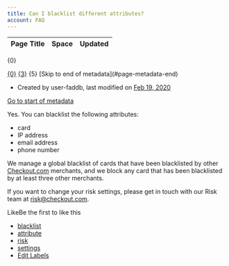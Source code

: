 ```yaml
---
title: Can I blacklist different attributes?
account: FAQ 
---
```


<table class="aui"> <thead> <tr class="header"> <th class="search-result-title">Page Title</th> <th class="search-result-space">Space</th> <th class="search-result-date">Updated</th> </tr> </thead> </table> <p class="search-result-count">{0}</p> <tr class="search-result"> <td class="search-result-title"><a href="{1}" class="content-type-{2}"><span>{0}</span></a></td> <td class="search-result-space"><a class="space" href="/display/{4}/" title="{3}">{3}</a></td> <td class="search-result-date"><span class="date" title="{6}">{5}</span></td> </tr> [Skip to end of metadata](#page-metadata-end)

*   Created by user-faddb, last modified on [Feb 19, 2020](/pages/diffpagesbyversion.action?pageId=720978&selectedPageVersions=7&selectedPageVersions=8 "Show changes")

[Go to start of metadata](#page-metadata-start)

Yes. You can blacklist the following attributes:

*   card
*   IP address
*   email address
*   phone number

We manage a global blacklist of cards that have been blacklisted by other [Checkout.com](http://Checkout.com) merchants, and we block any card that has been blacklisted by at least three other merchants.

If you want to change your risk settings, please get in touch with our Risk team at [risk@checkout.com](mailto:risk@checkout.com).

LikeBe the first to like this

*   [blacklist](/label/FAQ/blacklist)
*   [attribute](/label/FAQ/attribute)
*   [risk](/label/FAQ/risk)
*   [settings](/label/FAQ/settings)
*   [Edit Labels](# "Edit Labels (Type 'l')")




